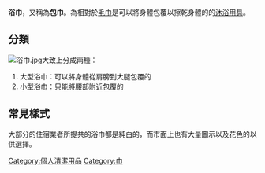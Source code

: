{{Expand|time=2018-03-26T12:00:31+00:00}}
'''浴巾'''，又稱為'''包巾'''。為相對於[[毛巾|毛巾]]是可以將身體包覆以擦乾身體的的[[沐浴用具|沐浴用具]]。

== 分類 ==
[[File:浴巾.jpg|thumb]]大致上分成兩種：
#大型浴巾：可以將身體從肩膀到大腿包覆的
#小型浴巾：只能將腰部附近包覆的

== 常見樣式 ==
大部分的住宿業者所提共的浴巾都是純白的，而市面上也有大量圖示以及花色的以供選擇。

[[Category:個人清潔用品|Category:個人清潔用品]]
[[Category:巾|Category:巾]]